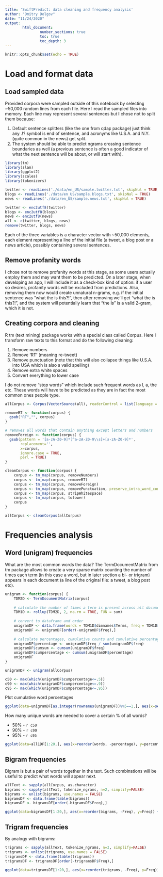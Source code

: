 ```yaml
---
title: 'SwiftPredict: data cleaning and frequency analysis'
author: "Dmitry Dolgov"
date: "11/24/2020"
output: 
        html_document:
                number_sections: true
                toc: true
                toc_depth: 3
---
```


```r
knitr::opts_chunk$set(echo = TRUE)
```



# Load and format data

## Load sampled data

Provided corpora were sampled outside of this notebook by selecting ~50,000 random lines from each file. Here I read the sampled files into memory. Each line may represent several sentences but I chose not to split them because:

1. Default sentence splitters (like the one from qdap package) just think any .!? symbol is end of sentence, and acronyms like U.S.A. and N.Y. (quite common in the news) get split.
2. The system should be able to predict ngrams crossing sentence boundaries as well (a previous sentence is often a good indicator of what the next sentence will be about, or will start with).

```r
library(tm)
library(slam)
library(ggplot2)
library(scales)
library(tokenizers)

twitter <- readLines('./data/en_US/sample.twitter.txt', skipNul = TRUE)
blogs <- readLines('./data/en_US/sample.blogs.txt', skipNul = TRUE)
news <- readLines('./data/en_US/sample.news.txt', skipNul = TRUE)

twitter <- enc2utf8(twitter)
blogs <- enc2utf8(blogs)
news <- enc2utf8(news)
all <- c(twitter, blogs, news)
remove(twitter, blogs, news)
```

Each of the three variables is a character vector with ~50,000 elements, each element representing a line of the initial file (a tweet, a blog post or a news article), possibly containing several sentences.

## Remove profanity words

I chose not to remove profanity words at this stage, as some users actually employ them and may want them to be predicted. On a later stage, when developing an app, I will include it as a check-box kind of option: if a user so desires, profanity words will be excluded from predictions. Also, removing them now would create unnatural n-grams, e.g. if the initial sentence was "what the <profanity> is this?!", then after removing we'll get "what the is this?!", and the system will potentially learn that "the is" is a valid 2-gram, which it is not.

## Creating corpora and cleaning

R tm (text mining) package works with a special class called Corpus. Here I transform raw texts to this format and do the following cleaning:

1. Remove numbers
2. Remove 'RT' (meaning re-tweet)
3. Remove punctuation (note that this will also collapse things like U.S.A. into USA which is also a valid spelling)
4. Remove extra white spaces
5. Convert everything to lower case

I do not remove "stop words" which include such frequent words as I, a, the etc. These words will have to be predicted as they are in fact the most common ones people type. 

```r
allCorpus <- Corpus(VectorSource(all), readerControl = list(language = "UTF-8"))

removeRT <- function(corpus) {
  gsub("RT","", corpus)
}

# removes all words that contain anything except letters and numbers
removeForeign <- function(corpus) {
  gsub(pattern = '[a-zA-Z0-9]*[^a-zA-Z0-9\\s]+[a-zA-Z0-9]*',
       replacement='',
       x=corpus, 
       ignore.case = TRUE,
       perl = TRUE)
}

cleanCorpus <- function(corpus) {
    corpus <- tm_map(corpus, removeNumbers)
    corpus <- tm_map(corpus, removeRT)
    corpus <- tm_map(corpus, removeForeign)
    corpus <- tm_map(corpus, removePunctuation, preserve_intra_word_contractions=TRUE, preserve_intra_word_dashes=TRUE)
    corpus <- tm_map(corpus, stripWhitespace)
    corpus <- tm_map(corpus, tolower)
    corpus
}

allCorpus <- cleanCorpus(allCorpus)
```

# Frequencies analysis

## Word (unigram) frequencies

What are the most common words the data?
The TermDocumentMatrix from tm package allows to create a very sparse matrix counting the number of times each term (in this case a word, but in later section a bi- or trigram) appears in each document (a line of the original file: a tweet, a blog post etc).

```r
unigram <- function(corpus) {
    TDM2D <- TermDocumentMatrix(corpus)
    
    # calculate the number of times a term is present across all documents
    TDM1D <- rollup(TDM2D, 2, na.rm = TRUE, FUN = sum)
    
    # convert to dataframe and order
    unigramDF <- data.frame(words = TDM1D$dimnames$Terms, freq = TDM1D$v)
    unigramDF <- unigramDF[order(-unigramDF$freq),]
    
    # calculate percentages, cumulative counts and cumulative percentages
    unigramDF$percentage <- unigramDF$freq / sum(unigramDF$freq)
    unigramDF$cumsum <- cumsum(unigramDF$freq)
    unigramDF$cumpercentage <- cumsum(unigramDF$percentage)
    unigramDF
}

unigramDF <- unigram(allCorpus)

c50 <- max(which(unigramDF$cumpercentage<=.5))
c90 <- max(which(unigramDF$cumpercentage<=.9))
c95 <- max(which(unigramDF$cumpercentage<=.95))
```

Plot cumulative word percentages
```r
ggplot(data=unigramDF[as.integer(rownames(unigramDF))%%5==1,], aes(x=seq_along(cumpercentage), y=cumpercentage)) + geom_point(color='steelblue') + scale_x_continuous(labels = comma) + labs(x='Words count', y='Cumulative % covered') + geom_hline(yintercept=.5) + geom_hline(yintercept=.9) + geom_hline(yintercept=.95)
```

How many unique words are needed to cover a certain % of all words?

* 50% - `r c50`
* 90% - `r c90`
* 95% - `r c95`

```r
ggplot(data=all1DF[1:20,], aes(x=reorder(words, -percentage), y=percentage)) + geom_bar(stat='identity') + theme(axis.text.x = element_text(angle = 90, vjust = 0.5, hjust=1)) + xlab('word')
```

## Bigram frequencies

Bigram is but a pair of words together in the text. Such combinations will be useful to predict what words will appear next.

```r
allText <- sapply(allCorpus, as.character)
bigrams <- sapply(allText, tokenize_ngrams, n=2, simplify=FALSE)
bigrams <- unlist(bigrams, use.names = FALSE)
bigramsDF <- data.frame(table(bigrams))
bigramsDF <- bigramsDF[order(-bigramsDF$Freq),]

ggplot(data=bigramsDF[1:20,], aes(x=reorder(bigrams, -Freq), y=Freq)) + geom_bar(stat='identity') + theme(axis.text.x = element_text(angle = 90, vjust = 0.5, hjust=1)) + xlab('Bigram')
```

## Trigram frequencies

By analogy with bigrams:
```r
trigrams <- sapply(allText, tokenize_ngrams, n=3, simplify=FALSE)
trigrams <- unlist(trigrams, use.names = FALSE)
trigramsDF <- data.frame(table(trigrams))
trigramsDF <- trigramsDF[order(-trigramsDF$Freq),]

ggplot(data=trigramsDF[1:20,], aes(x=reorder(trigrams, -Freq), y=Freq)) + geom_bar(stat='identity') + theme(axis.text.x = element_text(angle = 90, vjust = 0.5, hjust=1)) + xlab('Trigram')
```